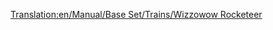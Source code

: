 [[Translation:en/Manual/Base Set/Trains/Wizzowow Rocketeer]]
{{fr/Manual/Base Set/Trains/Train|Nom=Wizzowow Rocketeer
|Image=[[File:en/Manual/Base Set/Trains/Wizzowowrocketeer.png]]
|Coût=82 031£ (164 062$)
|Vitesse=482 km/h (300 mph)
|Poids=120 t
|Puissance=10000 cv (7457 kW)
|Entretien=3 515£ (7 030$)
|Conception=2022
|Vie=20
|Capacité=N/A
|Description=Seule locomotive MagLev du pays des jouets, le meilleur train de ce pays disponible dans le jeu. 
|Réalité=Fictif
}}